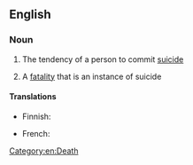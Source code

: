 ==English==

===Noun===
{{en-noun|suicidalities|-}}

# {{context|uncountable|lang=en}} The tendency of a person to commit [[suicide]]
# {{context|countable|lang=en}} A [[fatality]] that is an instance of suicide

====Translations====
{{trans-top|tendency to commit suicide}}
* Finnish: {{t-|fi|itsetuhoisuus}}
{{trans-mid}}
* French: {{t-|fr|suicidalité|f}}
{{trans-bottom}}
[[Category:en:Death]]